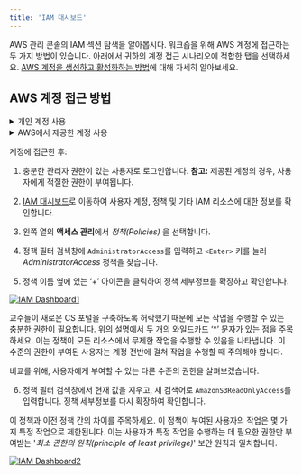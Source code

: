 ```yaml
---
title: 'IAM 대시보드'
---
```


AWS 관리 콘솔의 IAM 섹션 탐색을 알아봅시다. 워크숍을 위해 AWS 계정에 접근하는 두 가지 방법이 있습니다. 아래에서 귀하의 계정 접근 시나리오에 적합한 탭을 선택하세요. [AWS 계정을 생성하고 활성화하는 방법](https://aws.amazon.com/ko/premiumsupport/knowledge-center/create-and-activate-aws-account/)에 대해 자세히 알아보세요.

## AWS 계정 접근 방법

<details>
  <summary>개인 계정 사용</summary>
  
  AWS 계정에 대한 접근 권한이 있는 경우 (즉, 제공되지 않은 개인 계정을 사용) 이 워크숍 기간 동안 계속해서 진행하십시오. **_중요_:** AWS 서비스를 사용하면 요금이 발생할 수 있습니다. [AWS 요금](https://aws.amazon.com/ko/pricing/)을 참조하여 IAM, VPC, S3와 같은 서비스를 사용할 때 발생할 수 있는 요금에 대해 검토하십시오.
  
</details>

<details>
  <summary>AWS에서 제공한 계정 사용</summary>
  
  강사로부터 워크숍을 완료하기 위한 AWS 계정이 제공됩니다. 이 계정은 제한적이며, 각 실습을 완료하기 위해 필요한 접근만 허용됩니다. 모든 비용은 AWS에서 부담하며, 워크숍이 완료된 후에는 더 이상 이 계정에 접근할 수 없습니다. 아래 지침을 따라 계정에 액세스하세요:
  
  1. [여기](https://portal.aws.training/)를 클릭하여 워크숍 스튜디오 포털에 접근하세요. 강사가 제공한 이벤트 액세스 코드를 코드 필드에 입력하세요.

  2. 올바른 코드를 입력하면 "로그인" 페이지로 이동됩니다. **이메일 일회성 비밀번호 (OTP)** 버튼을 클릭하세요.
  [![IAM Dashboard Account-2](https://static.us-east-1.prod.workshops.aws/public/856f008e-b000-462c-b14e-2b12e35d7697/static/images/sign-in-otp.png)](https://static.us-east-1.prod.workshops.aws/public/856f008e-b000-462c-b14e-2b12e35d7697/static/images/sign-in-otp.png)

  3. 이메일 계정을 입력하고 **비밀번호 전송** 버튼을 클릭하세요.
   [![IAM Dashboard Account-3](https://static.us-east-1.prod.workshops.aws/public/856f008e-b000-462c-b14e-2b12e35d7697/static/images/sign-in-email-account.png)](https://static.us-east-1.prod.workshops.aws/public/856f008e-b000-462c-b14e-2b12e35d7697/static/images/sign-in-email-account.png)
  
  4. 받은 편지함에 비밀번호가 도착할 때까지 몇 분 정도 기다리세요. **중요:** 스팸 또는 정크 폴더를 확인하여 이메일이 거기에 도착하지 않았는지 확인하세요. 이메일은 `no-reply@us-east-1.otp.signin.aws.training`과 비슷한 주소에서 발송됩니다.
  5. 이메일을 열고 일회성 비밀번호를 복사한 다음, 12자리 값을 비밀번호 필드에 붙여 넣으세요.
  [![IAM Dashboard Account-5](https://static.us-east-1.prod.workshops.aws/public/856f008e-b000-462c-b14e-2b12e35d7697/static/images/sign-in-passcode-entry.png)](https://static.us-east-1.prod.workshops.aws/public/856f008e-b000-462c-b14e-2b12e35d7697/static/images/sign-in-passcode-entry.png)

  6. 다음 화면에서 **이용 약관 동의** 박스를 체크하세요.

  7. 왼쪽 화면에서 **AWS 콘솔 열기** 버튼을 클릭하세요. 그러면 새 탭이 열리고 AWS 관리 콘솔로 이동됩니다.
  
  [![IAM Dashboard Account-7](https://static.us-east-1.prod.workshops.aws/public/856f008e-b000-462c-b14e-2b12e35d7697/static/images/sign-in-mgmt-console.png)](https://static.us-east-1.prod.workshops.aws/public/856f008e-b000-462c-b14e-2b12e35d7697/static/images/sign-in-mgmt-console.png)

  축하합니다! 이제 실습을 위한 준비가 되었습니다!

</details>

계정에 접근한 후:

1. 충분한 관리자 권한이 있는 사용자로 로그인합니다.
   **참고:** 제공된 계정의 경우, 사용자에게 적절한 권한이 부여됩니다.

2. [IAM 대시보드](https://us-east-1.console.aws.amazon.com/iamv2/home?region=us-east-1#/home)로 이동하여 사용자 계정, 정책 및 기타 IAM 리소스에 대한 정보를 확인합니다.

3. 왼쪽 열의 **액세스 관리**에서 _정책(Policies)_ 을 선택합니다.

4. 정책 필터 검색창에 `AdministratorAccess`를 입력하고 `<Enter>` 키를 눌러 _AdministratorAccess_ 정책을 찾습니다.

5. 정책 이름 옆에 있는 ‘+’ 아이콘을 클릭하여 정책 세부정보를 확장하고 확인합니다.


[![IAM Dashboard1](https://static.us-east-1.prod.workshops.aws/public/856f008e-b000-462c-b14e-2b12e35d7697/static/images/iam/IAM-dashboard-AdministatorAccess-policy-1.png)](https://static.us-east-1.prod.workshops.aws/public/856f008e-b000-462c-b14e-2b12e35d7697/static/images/iam/IAM-dashboard-AdministatorAccess-policy-1.png)


교수들이 새로운 CS 포털을 구축하도록 허락했기 때문에 모든 작업을 수행할 수 있는 충분한 권한이 필요합니다. 위의 설명에서 두 개의 와일드카드 ‘*’ 문자가 있는 점을 주목하세요. 이는 정책이 모든 리소스에서 무제한 작업을 수행할 수 있음을 나타냅니다. 이 수준의 권한이 부여된 사용자는 계정 전반에 걸쳐 작업을 수행할 때 주의해야 합니다.

비교를 위해, 사용자에게 부여할 수 있는 다른 수준의 권한을 살펴보겠습니다.

6. 정책 필터 검색창에서 현재 값을 지우고, 새 검색어로 `AmazonS3ReadOnlyAccess`를 입력합니다. 정책 세부정보를 다시 확장하여 확인합니다.

이 정책과 이전 정책 간의 차이를 주목하세요. 이 정책이 부여된 사용자의 작업은 몇 가지 특정 작업으로 제한됩니다. 이는 사용자가 특정 작업을 수행하는 데 필요한 권한만 부여받는 '_최소 권한의 원칙(principle of least privilege)_' 보안 원칙과 일치합니다.

[![IAM Dashboard2](https://static.us-east-1.prod.workshops.aws/public/856f008e-b000-462c-b14e-2b12e35d7697/static/images/iam/IAM-dashboard-AmazonS3ReadOnlyAccess-v2.png)](https://static.us-east-1.prod.workshops.aws/public/856f008e-b000-462c-b14e-2b12e35d7697/static/images/iam/IAM-dashboard-AmazonS3ReadOnlyAccess-v2.png)